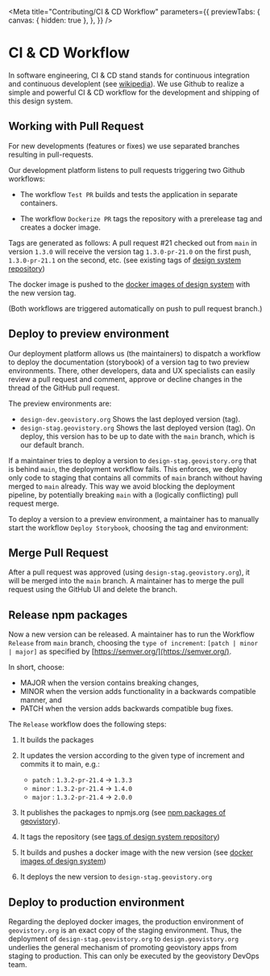 
<Meta
  title="Contributing/CI & CD Workflow"
  parameters={{
    previewTabs: {
      canvas: { hidden: true },
    },
  }}
/>

# CI & CD Workflow

In software engineering, CI & CD stand stands for continuous integration and continuous developlent (see [wikipedia](https://en.wikipedia.org/wiki/CI/CD)).
We use Github to realize a simple and powerful CI & CD workflow for the development and shipping of this design system.

## Working with Pull Request
For new developments (features or fixes) we use separated branches resulting in pull-requests.

Our development platform listens to pull requests triggering two Github workflows:

- The workflow `Test PR`  builds and tests the application in separate containers.

- The workflow `Dockerize PR` tags the repository with a prerelease tag and creates a docker image.

Tags are generated as follows: A pull request #21 checked out from `main` in version `1.3.0` will receive the version tag `1.3.0-pr-21.0` on the first push, `1.3.0-pr-21.1` on the second, etc.
(see existing tags of [design system repository](https://github.com/geovistory/design-system/tags))

The docker image is pushed to the [docker images of design system](https://github.com/geovistory/design-system/pkgs/container/design-system) with the new version tag.

(Both workflows are triggered automatically on push to pull request branch.)

## Deploy to preview environment
Our deployment platform allows us (the maintainers) to dispatch a workflow to deploy the documentation (storybook) of a version tag to two preview environments. There, other developers, data and UX specialists can easily review a pull request and comment, approve or decline changes in the thread of the GitHub pull request.

The preview environments are:

- `design-dev.geovistory.org` Shows the last deployed version (tag).
- `design-stag.geovistory.org` Shows the last deployed version (tag). On deploy, this version has to be up to date with the `main` branch, which is our default branch.

If a maintainer tries to deploy a version to `design-stag.geovistory.org` that is behind `main`, the deployment workflow fails. This enforces, we deploy only code to staging that contains all commits of `main` branch without having merged to `main` already. This way we avoid blocking the deployment pipeline, by potentially breaking `main` with a (logically conflicting) pull request merge.

To deploy a version to a preview environment, a maintainer has to manually start the workflow `Deploy Storybook`, choosing the tag and environment:


## Merge Pull Request
After a pull request was approved (using `design-stag.geovistory.org`), it will be merged into the `main` branch. A maintainer has to merge the pull request using the GitHub UI and delete the branch.

## Release npm packages
Now a new version can be released. A maintainer has to run the Workflow `Release` from `main` branch, choosing the `type of increment`: `[patch | minor | major]` as specified by [https://semver.org/](https://semver.org/).

In short, choose:

- MAJOR when the version contains breaking changes,
- MINOR when the version adds functionality in a backwards compatible manner, and
- PATCH when the version adds backwards compatible bug fixes.


The `Release` workflow does the following steps:

1. It builds the packages

1. It updates the version according to the given type of increment and commits it to main, e.g.:

    - `patch` : `1.3.2-pr-21.4` -> `1.3.3`
    - `minor` : `1.3.2-pr-21.4` -> `1.4.0`
    - `major` : `1.3.2-pr-21.4` -> `2.0.0`

1. It publishes the packages to npmjs.org (see [npm packages of geovistory](https://www.npmjs.com/~geovistory)).

1. It tags the repository (see [tags of design system repository](https://github.com/geovistory/design-system/tags))

1. It builds and pushes a docker image with the new version (see [docker images of design system](https://github.com/geovistory/design-system/pkgs/container/design-system))

1. It deploys the new version to `design-stag.geovistory.org`


## Deploy to production environment
Regarding the deployed docker images, the production environment of `geovistory.org` is an exact copy of the staging environment. Thus, the deployment of `design-stag.geovistory.org` to `design.geovistory.org` underlies the general mechanism of promoting geovistory apps from staging to production. This can only be executed by the geovistory DevOps team.

